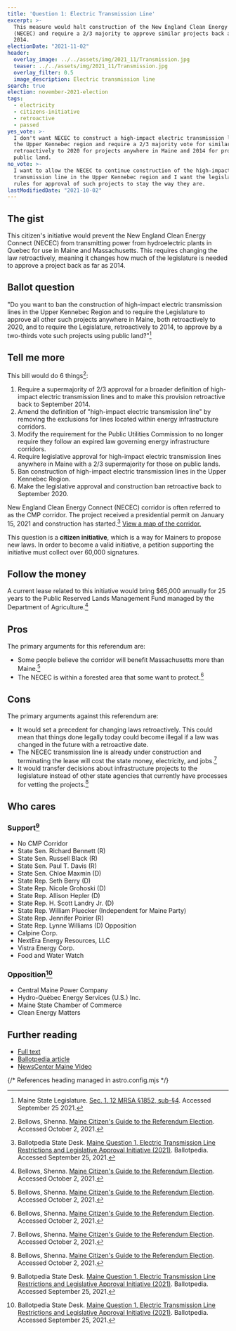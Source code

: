 ```yaml
---
title: 'Question 1: Electric Transmission Line'
excerpt: >-
  This measure would halt construction of the New England Clean Energy Connect
  (NECEC) and require a 2/3 majority to approve similar projects back as far as
  2014.
electionDate: "2021-11-02"
header:
  overlay_image: ../../assets/img/2021_11/Transmission.jpg
  teaser: ../../assets/img/2021_11/Transmission.jpg
  overlay_filter: 0.5
  image_description: Electric transmission line
search: true
election: november-2021-election
tags:
  - electricity
  - citizens-initiative
  - retroactive
  - passed
yes_vote: >-
  I don't want NECEC to construct a high-impact electric transmission line in
  the Upper Kennebec region and require a 2/3 majority vote for similar projects
  retroactively to 2020 for projects anywhere in Maine and 2014 for projects on
  public land.
no_vote: >-
  I want to allow the NECEC to continue construction of the high-impact electric
  transmission line in the Upper Kennebec region and I want the legislative
  rules for approval of such projects to stay the way they are.
lastModifiedDate: "2021-10-02"
---
```


## The gist

This citizen's initiative would prevent the New England Clean Energy Connect (NECEC) from transmitting power from hydroelectric plants in Quebec for use in Maine and Massachusetts. This requires changing the law retroactively, meaning it changes how much of the legislature is needed to approve a project back as far as 2014.

## Ballot question

"Do you want to ban the construction of high-impact electric transmission lines in the Upper Kennebec Region and to require the Legislature to approve all other such projects anywhere in Maine, both retroactively to 2020, and to require the Legislature, retroactively to 2014, to approve by a two-thirds vote such projects using public land?"[^1]

<YesNoTable yesContent={frontmatter.yes_vote} noContent={frontmatter.no_vote} />

## Tell me more

This bill would do 6 things[^4]:

1. Require a supermajority of 2/3 approval for a broader definition of high-impact electric transmission lines and to make this provision retroactive back to September 2014.
2. Amend the definition of "high-impact electric transmission line" by removing the exclusions for lines located within energy infrastructure corridors.
3. Modify the requirement for the Public Utilities Commission to no longer require they follow an expired law governing energy infrastructure corridors.
4. Require legislative approval for high-impact electric transmission lines anywhere in Maine with a 2/3 supermajority for those on public lands.
5. Ban construction of high-impact electric transmission lines in the Upper Kennebec Region.
6. Make the legislative approval and construction ban retroactive back to September 2020.

New England Clean Energy Connect (NECEC) corridor is often referred to as the CMP corridor. The project received a presidential permit on January 15, 2021 and construction has started.[^2] [View a map of the corridor.](<https://ballotpedia.org/Maine_Question_1,_Electric_Transmission_Line_Restrictions_and_Legislative_Approval_Initiative_(2021)#Background>)

This question is a **citizen initiative**, which is a way for Mainers to propose new laws. In order to become a valid initiative, a petition supporting the initiative must collect over 60,000 signatures.

## Follow the money

A current lease related to this initiative would bring $65,000 annually for 25 years to the Public Reserved Lands Management Fund managed by the Department of Agriculture.[^4]

## Pros

The primary arguments for this referendum are:

- Some people believe the corridor will benefit Massachusetts more than Maine.[^4]
- The NECEC is within a forested area that some want to protect.[^4]

## Cons

The primary arguments against this referendum are:

- It would set a precedent for changing laws retroactively. This could mean that things done legally today could become illegal if a law was changed in the future with a retroactive date.
- The NECEC transmission line is already under construction and terminating the lease will cost the state money, electricity, and jobs.[^4]
- It would transfer decisions about infrastructure projects to the legislature instead of other state agencies that currently have processes for vetting the projects.[^4]

## Who cares

### Support[^2]

- No CMP Corridor
- State Sen. Richard Bennett (R)
- State Sen. Russell Black (R)
- State Sen. Paul T. Davis (R)
- State Sen. Chloe Maxmin (D)
- State Rep. Seth Berry (D)
- State Rep. Nicole Grohoski (D)
- State Rep. Allison Hepler (D)
- State Rep. H. Scott Landry Jr. (D)
- State Rep. William Pluecker (Independent for Maine Party)
- State Rep. Jennifer Poirier (R)
- State Rep. Lynne Williams (D) Opposition
- Calpine Corp.
- NextEra Energy Resources, LLC
- Vistra Energy Corp.
- Food and Water Watch

### Opposition[^2]

- Central Maine Power Company
- Hydro-Québec Energy Services (U.S.) Inc.
- Maine State Chamber of Commerce
- Clean Energy Matters

## Further reading

- [Full text](https://www.maine.gov/sos/cec/elec/citizens/line.pdf)
- [Ballotpedia article](<https://ballotpedia.org/Maine_Question_1,_Electric_Transmission_Line_Restrictions_and_Legislative_Approval_Initiative_(2021)>)
- [NewsCenter Maine Video](https://www.newscentermaine.com/article/news/politics/ballot-question-1-explained-high-impact-transmission-cmp-central-maine-power-corridor-new-england-clean-energy-corridor/97-8d9808c3-380e-4d37-b0c7-d78870f22d1a)

{/* References heading managed in astro.config.mjs */}
[^1]: Maine State Legislature. [Sec. 1. 12 MRSA §1852, sub-§4](https://www.maine.gov/sos/cec/elec/citizens/line.pdf). Accessed September 25 2021.
[^2]: Ballotpedia State Desk. [Maine Question 1, Electric Transmission Line Restrictions and Legislative Approval Initiative (2021)](https://ballotpedia.org/Maine_Question_1,_Electric_Transmission_Line_Restrictions_and_Legislative_Approval_Initiative_(2021)). Ballotpedia. Accessed September 25, 2021.
[^3]: NewsCenter Maine. [Ballot Question 1 explained](https://www.newscentermaine.com/article/news/politics/ballot-question-1-explained-high-impact-transmission-cmp-central-maine-power-corridor-new-england-clean-energy-corridor/97-8d9808c3-380e-4d37-b0c7-d78870f22d1a)
[^4]: Bellows, Shenna. [Maine Citizen's Guide to the Referendum Election](https://www.maine.gov/sos/cec/elec/upcoming/pdf/11-21citizensguide.pdf). Accessed October 2, 2021.

